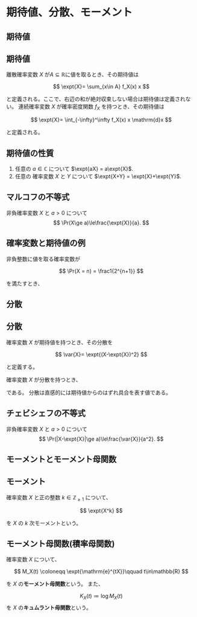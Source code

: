 # 期待値、分散、モーメント

## 期待値

::: {#def-exp}
## 期待値

離散確率変数 $X$ が$A\subseteq\mathbb{R}$に値を取るとき、その期待値は

$$
\expt{X}= \sum_{x\in A} f_X(x) x
$$

と定義される。ここで、右辺の和が絶対収束しない場合は期待値は定義されない。
連続確率変数 $X$ が確率密度関数 $f_X$ を持つとき、その期待値は

$$
\expt{X}= \int_{-\infty}^\infty f_X(x) x \mathrm{d}x
$$

と定義される。
:::

::: {#lem-exp}
## 期待値の性質

1. 任意の $a\in\mathbb{C}$ について $\expt{aX} = a\expt{X}$.
2. 任意の 確率変数 $X$ と $Y$ について $\expt{X+Y} = \expt{X}+\expt{Y}$.
:::


::: {#thm-markov}
## マルコフの不等式

非負確率変数 $X$ と $a>0$ について
$$
\Pr(X\ge a)\le\frac{\expt{X}}{a}.
$$
:::
::: {.proof}
\begin{align*}
\expt{X} &= \sum_{x\in A} f_X(x) x\\
&= \sum_{x\ge a} f_X(x) x + \sum_{x < a} f_X(x) x\\
&\ge \sum_{x\ge a} f_X(x) x\qquad\qquad (X\ge 0)\\
&\ge \sum_{x\ge a} f_X(x) a\\
&= \Pr(X\ge a) a.
\end{align*}
:::

::: {#exm-exp}
## 確率変数と期待値の例

非負整数に値を取る確率変数が

$$
\Pr(X = n) = \frac1{2^{n+1}}
$$

を満たすとき、

\begin{align*}
\expt{X} &= \sum_{n\ge 0}\frac{n}{2^{n+1}}\\
&= \left.\sum_{n\ge 0}\frac{n}{x^{n+1}}\right|_{x=2}\\
&= \left.\left(-\sum_{n\ge 0}\frac{1}{x^{n}}\right)'\right|_{x=2}\\
&= \left.\left(-\frac{1}{1-x^{-1}}\right)'\right|_{x=2}\\
\end{align*}
:::

## 分散
::: {#def-exp}
## 分散

確率変数 $X$ が期待値を持つとき、その分散を

$$
\var{X}= \expt{(X-\expt{X})^2}
$$

と定義する。
:::

確率変数 $X$ が分散を持つとき、

\begin{align*}
\var{X} &= \expt{(X-\expt{X})^2}\\
&= \expt{X^2-2X\expt{X}+\expt{X}^2}\\
&= \expt{X^2}-2\expt{X}\expt{X}+\expt{X}^2\\
&= \expt{X^2}-\expt{X}^2
\end{align*}

である。
分散は直感的には期待値からのはずれ具合を表す値である。

::: {#thm-chebyshev}
## チェビシェフの不等式

非負確率変数 $X$ と $a>0$ について
$$
\Pr(|X-\expt{X}|\ge a)\le\frac{\var{X}}{a^2}.
$$
:::
::: {.proof}
\begin{align*}
\Pr(|X-\expt{X}|\ge a)&= \Pr((X-\expt{X})^2\ge a^2)\\
&\le
\frac{\expt{(X-\expt{X})^2}}{a^2} = \frac{\var{X}}{a^2}
\end{align*}
:::

## モーメントとモーメント母関数

::: {#def-moment}
## モーメント

確率変数 $X$ と正の整数 $k\in\mathbb{Z}_{\ge 1}$ について、

$$
\expt{X^k}
$$

を $X$ の $k$ 次モーメントという。
:::

::: {#def-mg}
## モーメント母関数(積率母関数)

確率変数 $X$ について、

$$
M_X(t) \coloneqq \expt{\mathrm{e}^{tX}}\qquad t\in\mathbb{R}
$$

を $X$ の**モーメント母関数**という。
また、

$$
K_X(t) \coloneqq \log M_X(t)
$$
を $X$ の**キュムラント母関数**という。
:::

